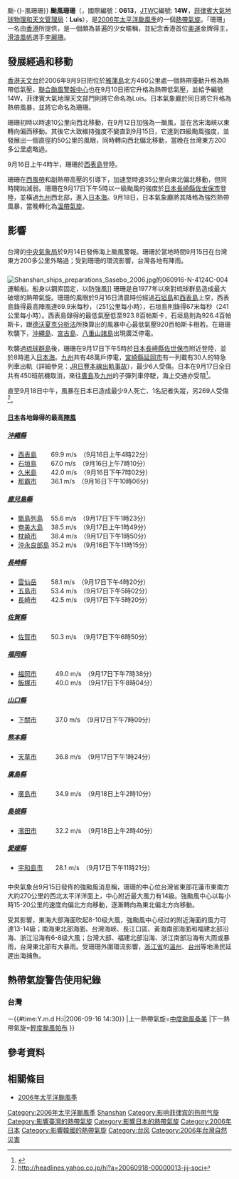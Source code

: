 {{NoteTA
|G1=TyphoonNew
|G2=TyphoonOld
|G3=Weather
|G4=CWBTyphoonOld
|T=zh-hans:超强台风珊珊 (2006年);zh-hant:颱風珊珊 (2006年);zh-hk:颱風珊珊 (2006年);zh-tw:中度颱風珊珊 (2006年);zh-mo:颱風珊珊 (2006年);
|2=zh-hans:超强台风珊珊;zh-hant:颱風珊珊;zh-hk:颱風珊珊;zh-tw:中度颱風珊珊;zh-mo:颱風珊珊;
|3=zh-hans:台风;zh-hant:颱風;zh-hk:颱風;zh-tw:颱風;zh-mo:颱風;
|4=zh-hans:Typhoon Shanshan;zh-hant:Typhoon Shanshan;zh-hk:Typhoon Shanshan;zh-tw:Severe Typhoon Shanshan;zh-mo:Typhoon Shanshan;
|skin=typhoon
}}
{{About|2006年的颱風珊珊|其他名為珊珊的風暴|颱風珊珊{{!}}颱-{}-風珊珊}}
{{颱風基礎資訊
|颱風名稱              = 颱風珊珊
|外文名稱              = Typhoon Shanshan
|外文語言              = 英語
|代表圖像              = Shanshan 2006-09-15 1000Z.png
|代表圖像名稱           = 颱風珊珊
|形成日期              = 2006年9月9日
|轉化日期              = 2006年9月18日
|消散日期              = 2006年9月20日
|十分鐘平均風速JMA      = 110|JMA=knot
|十分鐘平均風速CWB      = 48|CWB=m/s
|十分鐘平均風速KMA      = 52|KMA=m/s
|十分鐘平均風速HKO      = 195
|十分鐘平均風速PAGASA      = 150
|二分鐘平均風速         = 55|NMC=m/s
|一分鐘平均風速         = 120|SSHS=knot
|最低氣壓              = 919
|瞬間最大陣風           = 285
|財產損失              = 
|死傷人數              = {{JPN}}最少9人
|影響地區              = {{TWN}}<br>{{CHNML}}<br>{{JPN}}<br>{{KOR}}
|備註                 = 
|颱風路徑圖            = Shanshan 2006 track.png
|風季年份              = 2006
|風季位置              = 太平洋
}}
{{portal phs}}
'''颱風珊珊'''（{{lang-en|'''Typhoon Shanshan'''}}，國際編號：'''0613'''，[[聯合颱風警報中心|JTWC]]編號: '''14W'''，[[菲律賓大氣地球物理和天文管理局|菲律賓大氣地球物理和天文管理局]]：'''Luis'''），是[[2006年太平洋颱風季|2006年太平洋颱風季]]的一個[[熱帶氣旋|熱帶氣旋]]。「珊珊」一名由[[香港|香港]]所提供，是一個頗為普遍的少女暱稱，並紀念香港首位[[奧運|奧運]]金牌得主，[[滑浪風帆|滑浪風帆]]選手[[李麗珊_(滑浪風帆運動員)|李麗珊]]。

==發展經過和移動==
{{phs wikify}}
{{noteUTC}}
[[香港天文台|香港天文台]]於2006年9月9日把位於[[雅蒲島|雅蒲島]]北方460公里處一個熱帶擾動升格為熱帶低氣壓，[[聯合颱風警報中心|聯合颱風警報中心]]也在9月10日把它升格為熱帶低氣壓，並給予編號14W，菲律賓大氣地理天文部門則將它命名為Luis。日本氣象廳於同日將它升格為熱帶風暴，並將它命名為珊珊。

珊珊初時以時速10公里向西北移動，在9月12日加強為一颱風，並在呂宋海峽以東轉向偏西移動。其後它大致維持強度不變直到9月15日，它達到四級颱風強度，並發展出一個直徑約50公里的風眼，同時轉向西北偏北移動，當晚在台灣東方200多公里處略過。

9月16日上午4時半，珊珊於[[西表島|西表島]]登陸。

珊珊在[[西風帶|西風帶]]和副熱帶高壓的引導下，加速至時速35公里向東北偏北移動，但同時開始減弱。珊珊在9月17日下午5時以一級颱風的強度於[[日本|日本]][[長崎縣|長崎縣]][[佐世保市|佐世保市]]登陸，並橫過[[九州_(日本)|九州]]西北部，進入[[日本海|日本海]]。9月18日，日本氣象廳將其降格為強烈熱帶風暴，當晚轉化為[[溫帶氣旋|溫帶氣旋]]。

==影響==
==={{TWN}}===
台灣的[[中央氣象局|中央氣象局]]於9月14日發佈海上颱風警報。珊珊於當地時間9月15日在台灣東方200多公里外略過；受到珊珊的環流影響，台灣各地有陣雨。

==={{JPN}}===
{{noteUTC+9}}
[[File:Shanshan_ships_preparations_Sasebo_2006.jpg|right]]的060916-N-4124C-004運輸船。船身以鋼索固定，以防強風]]
珊珊是自1977年以來對琉球群島造成最大破壞的熱帶氣旋。珊珊的風眼於9月16日清晨時份經過[[石垣島|石垣島]]和[[西表島|西表島]]上空，西表島錄得最高陣風達69.9米每秒，（251公里每小時），石垣島則錄得67米每秒（241公里每小時）。西表島錄得的最低氣壓低至923.8百帕斯卡，石垣島則為926.4百帕斯卡，跟[[德沃夏克分析法|德沃夏克分析法]]所換算出的風暴中心最低氣壓920百帕斯卡相若。在珊珊吹襲下，[[沖繩島|沖繩島]]、[[宮古島|宮古島]]、[[八重山諸島|八重山諸島]]出現廣泛停電。

吹襲過[[琉球群島|琉球群島]]後，珊珊在9月17日下午5時於[[日本|日本]][[長崎縣|長崎縣]][[佐世保市|佐世保市]]附近登陸，並於8時進入[[日本海|日本海]]。[[九州_(日本)|九州]]共有48萬戶停電，[[宮崎縣|宮崎縣]][[延岡市|延岡市]]有一列載有30人的特急列車出軌（詳細參見：[[JR日豐本線出軌事故|JR日豐本線出軌事故]]），最少6人受傷。日本在9月17日全日共有450班航機取消，來往[[廣島|廣島]]及[[九州_(日本)|九州]]的子彈列車停駛，海上交通亦受阻<ref>{{cite web |url=http://hk.news.yahoo.com/060917/12/1t5t8.html |title=存档副本 |accessdate=2006-09-18 |deadurl=yes |archiveurl=https://archive.is/20130105104335/http://hk.news.yahoo.com/060917/12/1t5t8.html |archivedate=2013-01-05 }}</ref>。

直至9月18日中午，風暴在日本已造成最少9人死亡、1名記者失蹤，另269人受傷<ref>http://headlines.yahoo.co.jp/hl?a=20060918-00000013-jij-soci{{dead link|date=2018年5月 |bot=InternetArchiveBot |fix-attempted=yes }}</ref>。

====[[日本|日本]]各地錄得的最高[[陣風|陣風]]====
=====[[沖繩縣|沖繩縣]]=====
* [[西表島|西表島]] 　　69.9 m/s　（9月16日上午4時22分）
* [[石垣島|石垣島]] 　　67.0 m/s　（9月16日上午7時10分）
* [[久米島|久米島]]　 　42.0 m/s　（9月16日下午7時02分）
* [[那霸市|那霸市]]　 　36.1 m/s　（9月16日下午10時06分）

=====[[鹿兒島縣|鹿兒島縣]]=====
* [[甑島列島|甑島列島]]　 55.6 m/s　（9月17日下午1時23分）
* [[奄美大島|奄美大島]] 　38.5 m/s　（9月17日上午1時49分）
* [[枕崎市|枕崎市]]　　 38.4 m/s　（9月17日下午1時50分）
* [[沖永良部島|沖永良部島]] 35.2 m/s　（9月16日下午11時15分）

=====[[長崎縣|長崎縣]]=====
* [[雲仙岳|雲仙岳]]　　 58.1 m/s　（9月17日下午4時20分）
* [[五島市|五島市]]　 　53.4 m/s　（9月17日下午5時02分）
* [[長崎市|長崎市]]　　 42.5 m/s　（9月17日下午5時20分）

=====[[佐賀縣|佐賀縣]]=====
* [[佐賀市|佐賀市]]　　 50.3 m/s　（9月17日下午6時50分）

=====[[福岡縣|福岡縣]]=====
* [[福岡市|福岡市]]　　　49.0 m/s　（9月17日下午7時38分）
* [[飯塚市|飯塚市]]　　　40.0 m/s　（9月17日下午8時04分）

=====[[山口縣|山口縣]]=====
* [[下關市|下關市]]　　　37.0 m/s　（9月17日下午7時09分）

=====[[熊本縣|熊本縣]]=====
* [[天草市|天草市]]　　　36.8 m/s　（9月17日下午1時24分）

=====[[廣島縣|廣島縣]]=====
* [[廣島市|廣島市]]　　　34.9 m/s　（9月18日上午2時10分）

=====[[島根縣|島根縣]]=====
* [[濱田市|濱田市]]　　　32.2 m/s　（9月18日上午2時40分）

=====[[愛媛縣|愛媛縣]]=====
* [[宇和島市|宇和島市]]　　28.1 m/s　（9月17日下午11時21分）

==={{CHNML}}===
中央氣象台9月15日發佈的強颱風消息稱，珊珊的中心位台灣省東部花蓮市東南方大約270公里的西北太平洋洋面上，中心附近最大風力有14級。強颱風中心以每小時15-20公里的速度向偏北方向移動，逐漸轉向為東北偏北方向移動。

受其影響，東海大部海面吹起8-10级大風，強颱風中心经过的附近海面的風力可達13-14級；南海東北部海面、台灣海峽、長江口區、黃海南部海面和福建北部沿海、浙江沿海有6-8级大風；台灣大部、福建北部沿海、浙江南部沿海有大雨或暴雨，台灣東北部有大暴雨。受珊珊外圍環流影響，[[浙江省|浙江省]]的[[溫州|溫州]]、[[台州|台州]]等地漁民延遲出海捕魚。

==熱帶氣旋警告使用紀錄==
===台灣===
{{熱帶氣旋警告使用紀錄
|氣象台=[[交通部中央氣象局|交通部中央氣象局]]
|警告系統=[[中央氣象局颱風警報|颱風警報]]
|熱帶氣旋警告=[[海上颱風警報|海上颱風警報]]
|使用時間={{#time:Y.m.d H:i|2006-09-14 14:30}}－{{#time:Y.m.d H:i|2006-09-16 14:30}}
|上一熱帶氣旋=[[颱風桑美_(2006年)|中度颱風桑美]]
|下一熱帶氣旋=[[颱風帕布_(2007年)|輕度颱風帕布]]
}}

==參考資料==
{{reflist}}

==相關條目==
{{Commonscat|Typhoon Shanshan (2006)}}
* [[2006年太平洋颱風季|2006年太平洋颱風季]]

{{2006 Pacific typhoon season buttons}}
{{台灣颱風}}

[[Category:2006年太平洋颱風季|Category:2006年太平洋颱風季]]
[[Category:四级热带气旋|Shanshan]]
[[Category:影响菲律宾的热带气旋|Category:影响菲律宾的热带气旋]]
[[Category:影響臺灣的熱帶氣旋|Category:影響臺灣的熱帶氣旋]]
[[Category:影響日本的熱帶氣旋|Category:影響日本的熱帶氣旋]]
[[Category:2006年日本|Category:2006年日本]]
[[Category:影響韓國的熱帶氣旋|Category:影響韓國的熱帶氣旋]]
[[Category:台风|Category:台风]]
[[Category:2006年台灣自然災害|Category:2006年台灣自然災害]]